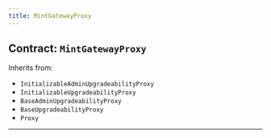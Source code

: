 ```yaml
---
title: MintGatewayProxy
---
```



<DocTag type={DocType.Reference} />

## Contract: `MintGatewayProxy`





Inherits from:

- `InitializableAdminUpgradeabilityProxy`
- `InitializableUpgradeabilityProxy`
- `BaseAdminUpgradeabilityProxy`
- `BaseUpgradeabilityProxy`
- `Proxy`


<hr />




